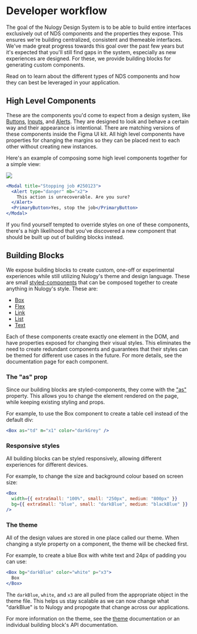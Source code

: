 # Developer workflow

The goal of the Nulogy Design System is to be able to build entire interfaces exclusively out of NDS components and the properties they expose. This ensures we're building centralized, consistent and themeable interfaces. We've made great progress towards this goal over the past few years but it's expected that you'll still find gaps in the system, especially as new experiences are designed. For these, we provide building blocks for generating custom components.

Read on to learn about the different types of NDS components and how they can best be leveraged in your application.

## High Level Components

These are the components you'd come to expect from a design system, like [Buttons](/components/buttons), [Inputs](/components/input), and [Alerts](/components/alert). They are designed to look and behave a certain way and their appearance is intentional. There are matching versions of these components inside the Figma UI kit. All high level components have properties for changing the margins so they can be placed next to each other without creating new instances.

Here's an example of composing some high level components together for a simple view:

<img src="images/developer-workflow-modal.png" />

```jsx
<Modal title="Stopping job #250123">
  <Alert type="danger" mb="x2">
    This action is unrecoverable. Are you sure?
  </Alert>
  <PrimaryButton>Yes, stop the job</PrimaryButton>
</Modal>
```

If you find yourself tempted to override styles on one of these components, there's a high likelihood that you've discovered a new component that should be built up out of building blocks instead.

## Building Blocks

We expose building blocks to create custom, one-off or experimental experiences while still utilizing Nulogy's theme and design language. These are small [styled-components](https://styled-components.com/) that can be composed together to create anything in Nulogy's style. These are:

- [Box](/components/box)
- [Flex](/components/flex)
- [Link](/components/link)
- [List](/components/list)
- [Text](/components/text)

Each of these components create exactly one element in the DOM, and have properties exposed for changing their visual styles. This eliminates the need to create redundant components and guarantees that their styles can be themed for different use cases in the future. For more details, see the documentation page for each component.

### The "as" prop

Since our building blocks are styled-components, they come with the ["as"](https://styled-components.com/docs/api#as-polymorphic-prop) property. This allows you to change the element rendered on the page, while keeping existing styling and props.

For example, to use the Box component to create a table cell instead of the default div:

```jsx
<Box as="td" m="x1" color="darkGrey" />
```

### Responsive styles

All building blocks can be styled responsively, allowing different experiences for different devices.

For example, to change the size and background colour based on screen size:

```jsx
<Box
  width={{ extraSmall: "100%", small: "250px", medium: "800px" }}
  bg={{ extraSmall: "blue", small: "darkBlue", medium: "blackBlue" }}
/>
```

### The theme

All of the design values are stored in one place called our theme. When changing a style property on a component, the theme will be checked first.

For example, to create a blue Box with white text and 24px of padding you can use:

```jsx
<Box bg="darkBlue" color="white" p="x3">
  Box
</Box>
```

The `darkBlue`, `white`, and `x3` are all pulled from the appropriate object in the theme file. This helps us stay scalable as we can now change what "darkBlue" is to Nulogy and propogate that change across our applications.

For more information on the theme, see the [theme](/theme) documentation or an individual building block's API documentation.

